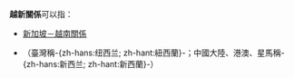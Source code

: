 {{NoteTA|G1=地名}}

'''越新關係'''可以指：

* [[新加坡－越南關係|新加坡－越南關係]]
* {{link-en|新西蘭－越南關係|New Zealand–Vietnam relations}}（臺灣稱-{zh-hans:纽西兰; zh-hant:紐西蘭}-；中國大陸、港澳、星馬稱-{zh-hans:新西兰; zh-hant:新西蘭}-）
{{disambig|Cat=四字消歧义}}
